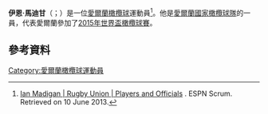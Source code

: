 {{expand|time=2015-11-22T03:10:16+00:00}}
'''伊恩·馬迪甘'''（{{lang-en|Ian Madigan}}；{{bd|1989年|3月21日}}）是一位[[愛爾蘭|愛爾蘭]][[橄欖球|橄欖球]]運動員<ref>[http://www.espnscrum.com/ireland/rugby/player/96690.html Ian Madigan | Rugby Union | Players and Officials] {{Wayback|url=http://www.espnscrum.com/ireland/rugby/player/96690.html |date=20141108050628 }}. ESPN Scrum. Retrieved on 10 June 2013.</ref>。他是[[愛爾蘭國家橄欖球隊|愛爾蘭國家橄欖球隊]]的一員，代表愛爾蘭參加了[[2015年世界盃橄欖球賽|2015年世界盃橄欖球賽]]。

==參考資料==
{{Reflist}}

{{DEFAULTSORT:Madigan}}
[[Category:愛爾蘭橄欖球運動員|Category:愛爾蘭橄欖球運動員]]
{{Ireland-bio-stub}}